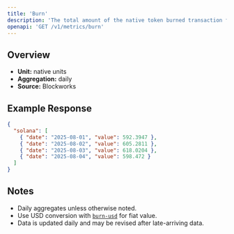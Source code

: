 ```yaml
---
title: 'Burn'
description: 'The total amount of the native token burned transaction fees.'
openapi: 'GET /v1/metrics/burn'
---
```


## Overview

- **Unit:** native units
- **Aggregation:** daily
- **Source:** Blockworks



## Example Response

```json
{
  "solana": [
    { "date": "2025-08-01", "value": 592.3947 },
    { "date": "2025-08-02", "value": 605.2811 },
    { "date": "2025-08-03", "value": 618.0204 },
    { "date": "2025-08-04", "value": 598.472 }
  ]
}
```

## Notes
- Daily aggregates unless otherwise noted.
- Use USD conversion with [`burn-usd`](/api-reference/metrics/solana/burn-usd) for fiat value.
- Data is updated daily and may be revised after late-arriving data.
